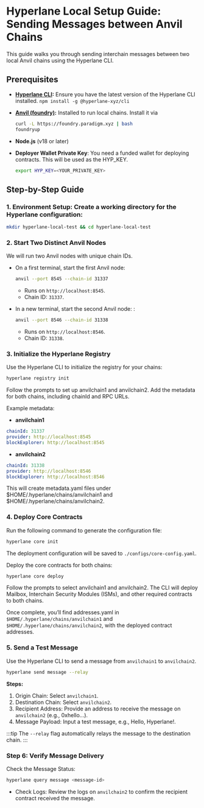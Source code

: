 # Hyperlane Local Setup Guide: Sending Messages between Anvil Chains

This guide walks you through sending interchain messages between two local Anvil chains using the Hyperlane CLI.

## Prerequisites

- **[Hyperlane CLI](https://docs.hyperlane.xyz/docs/reference/cli):** Ensure you have the latest version of the Hyperlane CLI installed. `npm install -g @hyperlane-xyz/cli`

- **[Anvil (foundry)](https://book.getfoundry.sh/anvil/):** Installed to run local chains. Install it via
  ```bash
  curl -L https://foundry.paradigm.xyz | bash
  foundryup
  ```
- **Node.js** (v18 or later)
- **Deployer Wallet Private Key**: You need a funded wallet for deploying contracts. This will be used as the HYP_KEY.
  ```bash
  export HYP_KEY=<YOUR_PRIVATE_KEY>
  ```

## Step-by-Step Guide

### 1. Environment Setup: Create a working directory for the Hyperlane configuration:

```bash
mkdir hyperlane-local-test && cd hyperlane-local-test
```

### 2. Start Two Distinct Anvil Nodes

We will run two Anvil nodes with unique chain IDs.

- On a first terminal, start the first Anvil node:

  ```bash
  anvil --port 8545 --chain-id 31337
  ```

  - Runs on `http://localhost:8545`.
  - Chain ID: `31337`.

- In a new terminal, start the second Anvil node: :

  ```bash
  anvil --port 8546 --chain-id 31338
  ```

  - Runs on `http://localhost:8546`.
  - Chain ID: `31338`.

### 3. Initialize the Hyperlane Registry

Use the Hyperlane CLI to initialize the registry for your chains:

```bash
hyperlane registry init
```

Follow the prompts to set up anvilchain1 and anvilchain2. Add the metadata for both chains, including chainId and RPC URLs.

Example metadata:

- **anvilchain1**

```yaml
chainId: 31337
provider: http://localhost:8545
blockExplorer: http://localhost:8545
```

- **anvilchain2**

```yaml
chainId: 31338
provider: http://localhost:8546
blockExplorer: http://localhost:8546
```

This will create metadata.yaml files under $HOME/.hyperlane/chains/anvilchain1 and $HOME/.hyperlane/chains/anvilchain2.

### 4. Deploy Core Contracts

Run the following command to generate the configuration file:

```bash
hyperlane core init
```

The deployment configuration will be saved to `./configs/core-config.yaml`.

Deploy the core contracts for both chains:

```bash
hyperlane core deploy
```

Follow the prompts to select anvilchain1 and anvilchain2. The CLI will deploy Mailbox, Interchain Security Modules (ISMs), and other required contracts to both chains.

Once complete, you’ll find addresses.yaml in `$HOME/.hyperlane/chains/anvilchain1` and `$HOME/.hyperlane/chains/anvilchain2`, with the deployed contract addresses.

### 5. Send a Test Message

Use the Hyperlane CLI to send a message from `anvilchain1` to `anvilchain2`.

```bash
hyperlane send message --relay
```

**Steps:**

1. Origin Chain: Select `anvilchain1`.
2. Destination Chain: Select `anvilchain2`.
3. Recipient Address: Provide an address to receive the message on `anvilchain2` (e.g., 0xhello...).
4. Message Payload: Input a test message, e.g., Hello, Hyperlane!.

:::tip
The `--relay` flag automatically relays the message to the destination chain.
:::

### Step 6: Verify Message Delivery

Check the Message Status:

```bash
hyperlane query message <message-id>
```

- Check Logs: Review the logs on `anvilchain2` to confirm the recipient contract received the message.
